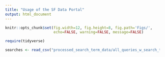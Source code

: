 ```yaml
---
title: "Usage of the SF Data Portal"
output: html_document
---
```


```r
knitr::opts_chunk$set(fig.width=12, fig.height=8, fig.path='Figs/',
                      echo=FALSE, warning=FALSE, message=FALSE)
```

```r
require(tidyverse)
```

```r
searches <- read_csv("processed_search_term_data/all_queries_w_search_type.csv")

```

